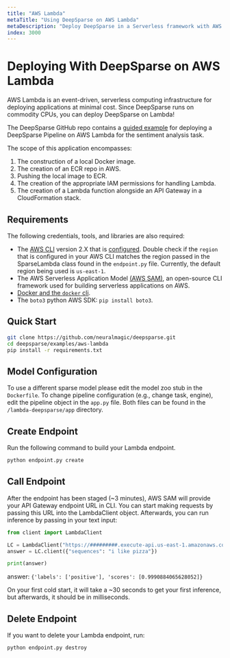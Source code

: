 ```yaml
---
title: "AWS Lambda"
metaTitle: "Using DeepSparse on AWS Lambda"
metaDescription: "Deploy DeepSparse in a Serverless framework with AWS Lambda"
index: 3000
---
```


# Deploying With DeepSparse on AWS Lambda

AWS Lambda is an event-driven, serverless computing infrastructure for deploying applications at minimal cost. Since
DeepSparse runs on commodity CPUs, you can deploy DeepSparse on Lambda!

The DeepSparse GitHub repo contains a [guided example](https://github.com/neuralmagic/deepsparse/tree/main/examples/aws-lambda) 
for deploying a DeepSparse Pipeline on AWS Lambda for the sentiment analysis task.

The scope of this application encompasses:
1. The construction of a local Docker image.
2. The creation of an ECR repo in AWS.
3. Pushing the local image to ECR.
4. The creation of the appropriate IAM permissions for handling Lambda.
5. The creation of a Lambda function alongside an API Gateway in a CloudFormation stack. 

## Requirements
The following credentials, tools, and libraries are also required:
* The [AWS CLI](https://docs.aws.amazon.com/cli/latest/userguide/getting-started-install.html) version 2.X that is [configured](https://docs.aws.amazon.com/cli/latest/userguide/cli-configure-quickstart.html). Double check if the `region` that is configured in your AWS CLI matches the region passed in the SparseLambda class found in the `endpoint.py` file. Currently, the default region being used is `us-east-1`.
* The AWS Serverless Application Model [(AWS SAM)](https://docs.aws.amazon.com/serverless-application-model/latest/developerguide/what-is-sam.html), an open-source CLI framework used for building serverless applications on AWS.
* [Docker and the `docker` cli](https://docs.docker.com/get-docker/).
* The `boto3` python AWS SDK: `pip install boto3`.

## Quick Start

```bash 
git clone https://github.com/neuralmagic/deepsparse.git
cd deepsparse/examples/aws-lambda
pip install -r requirements.txt
```
## Model Configuration

To use a different sparse model please edit the model zoo stub in the `Dockerfile`. 
To change pipeline configuration (e.g., change task, engine), edit the pipeline object in the `app.py` file. Both files can be found in the `/lambda-deepsparse/app` directory.

## Create Endpoint

Run the following command to build your Lambda endpoint.

```bash
python endpoint.py create
```
## Call Endpoint

After the endpoint has been staged (~3 minutes), AWS SAM will provide your API Gateway endpoint URL in CLI. You can start making requests by passing this URL into the LambdaClient object. Afterwards, you can run inference by passing in your text input:

```python
from client import LambdaClient

LC = LambdaClient("https://#########.execute-api.us-east-1.amazonaws.com/inference")
answer = LC.client({"sequences": "i like pizza"})

print(answer)
```

answer: `{'labels': ['positive'], 'scores': [0.9990884065628052]}`

On your first cold start, it will take a ~30 seconds to get your first inference, but afterwards, it should be in milliseconds.

## Delete Endpoint

If you want to delete your Lambda endpoint, run:

```bash
python endpoint.py destroy
```
